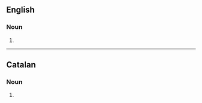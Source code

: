 ==English==

===Noun===
{{head|en|noun form}}

# {{plural of|en|prior}}

----

==Catalan==

===Noun===
{{head|ca|noun form}}

# {{plural of|ca|prior}}